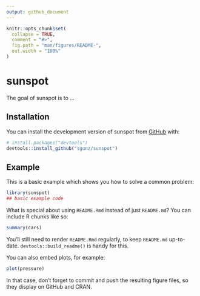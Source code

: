 ```yaml
---
output: github_document
---
```


<!-- README.md is generated from README.Rmd. Please edit that file -->

```r
knitr::opts_chunk$set(
  collapse = TRUE,
  comment = "#>",
  fig.path = "man/figures/README-",
  out.width = "100%"
)
```

# sunspot

<!-- badges: start -->
<!-- badges: end -->

The goal of sunspot is to ...

## Installation

You can install the development version of sunspot from [GitHub](https://github.com/) with:

``` r
# install.packages("devtools")
devtools::install_github("sgunz/sunspot")
```

## Example

This is a basic example which shows you how to solve a common problem:

```r
library(sunspot)
## basic example code
```

What is special about using `README.Rmd` instead of just `README.md`? You can include R chunks like so:

```r
summary(cars)
```

You'll still need to render `README.Rmd` regularly, to keep `README.md` up-to-date. `devtools::build_readme()` is handy for this.

You can also embed plots, for example:

```r
plot(pressure)
```

In that case, don't forget to commit and push the resulting figure files, so they display on GitHub and CRAN.
